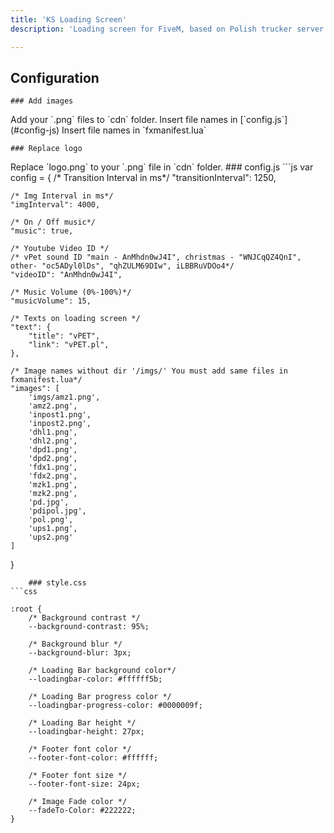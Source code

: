 ```yaml
---
title: 'KS Loading Screen'
description: 'Loading screen for FiveM, based on Polish trucker server [vpet.pl](https://vpet.pl)'

---
```


## Configuration
    ### Add images
<Steps>
  <Step title="Step 1">
    Add your `.png` files to `cdn` folder.
  </Step>
  <Step title="Step 2">
    Insert file names in [`config.js`](#config-js)
  </Step>
  <Step title="Step 3">
    Insert file names in `fxmanifest.lua`
  </Step>
</Steps>

    ### Replace logo
<Steps>
  <Step title="Step 1">
    Replace `logo.png` to your `.png` file in `cdn` folder.
  </Step>
</Steps>
    ### config.js
```js
var config = {
    /* Transition Interval in ms*/
    "transitionInterval": 1250,

    /* Img Interval in ms*/
    "imgInterval": 4000,

    /* On / Off music*/
    "music": true,

    /* Youtube Video ID */
    /* vPet sound ID "main - AnMhdn0wJ4I", christmas - "WNJCqQZ4QnI", other- "oc5ADyl0lDs", "qhZULM69DIw", iLBBRuVDOo4*/
    "videoID": "AnMhdn0wJ4I",

    /* Music Volume (0%-100%)*/
    "musicVolume": 15,

    /* Texts on loading screen */
    "text": {
        "title": "vPET",
        "link": "vPET.pl",
    },

    /* Image names without dir '/imgs/' You must add same files in fxmanifest.lua*/ 
    "images": [
        'imgs/amz1.png',
        'amz2.png',
        'inpost1.png',
        'inpost2.png',
        'dhl1.png',
        'dhl2.png',
        'dpd1.png',
        'dpd2.png',
        'fdx1.png',
        'fdx2.png',
        'mzk1.png',
        'mzk2.png',
        'pd.jpg',
        'pdipol.jpg',
        'pol.png',
        'ups1.png',
        'ups2.png'
    ]
}
```
    ### style.css
```css

:root {
    /* Background contrast */
    --background-contrast: 95%;

    /* Background blur */
    --background-blur: 3px;

    /* Loading Bar background color*/
    --loadingbar-color: #ffffff5b;

    /* Loading Bar progress color */
    --loadingbar-progress-color: #0000009f;

    /* Loading Bar height */
    --loadingbar-height: 27px;

    /* Footer font color */
    --footer-font-color: #ffffff;

    /* Footer font size */
    --footer-font-size: 24px;

    /* Image Fade color */
    --fadeTo-Color: #222222;
}
```
